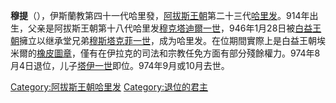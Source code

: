 {{unreferenced|time=2020-05-31T04:23:49+00:00}}
{{NoteTA
|G1=伊斯蘭
}}{{Infobox monarch
| name            =穆提
| reign           =946年1月28日 – 974年8月4日
| full name       =
| titles          =
| predecessor     =[[穆斯塔克菲一世_(阿拉伯帝国)|穆斯塔克菲一世]]
| successor       =[[塔伊一世|塔伊一世]]
| royal house     =
| dynasty         =[[阿拔斯王朝|阿拔斯王朝]]
| father          =[[穆克塔迪爾一世|穆克塔迪爾一世]]
|issue=[[塔伊一世|塔伊一世]]
| birth_date   =914年
| death_date   =974年9月或10月
|}}
'''穆提'''（{{bd|914年||974年||}}），伊斯蘭教第四十一代哈里發，[[阿拔斯王朝|阿拔斯王朝]]第二十三代[[哈里发|哈里发]]。914年出生，父亲是阿拔斯王朝第十八代哈里发[[穆克塔迪爾一世|穆克塔迪爾一世]]，946年1月28日被[[白益王朝|白益王朝]]擁立以继承堂兄弟[[穆斯塔克菲一世_(阿拉伯帝国)|穆斯塔克菲一世]]，成为哈里发。在位期間實際上是白益王朝埃米爾{{link-en|穆仪兹·道莱|Mu'izz al-Dawla}}的[[橡皮圖章_(政治)|橡皮圖章]]，僅有在伊拉克的司法和宗教任免方面有部分殘餘權力。974年8月4日退位，儿子[[塔伊一世|塔伊一世]]即位。974年9月或10月去世。

{{s-start}}
{{s-hou|[[阿拔斯王朝|阿拔斯王朝]]||914年||974年}}
{{s-rel|su}}
{{s-bef|before=[[穆斯塔克菲一世_(阿拉伯帝国)|穆斯塔克菲一世]]}}
{{s-ttl|title=[[伊斯蘭教|伊斯蘭教]]第四十一代[[哈里發列表|哈里發]]|years=946年－974年}}
{{s-aft|after=[[塔伊一世|塔伊一世]]}}
{{s-end}}
{{Abbasids}}
{{阿拔斯王朝}}
[[Category:阿拔斯王朝哈里发|Category:阿拔斯王朝哈里发]]
[[Category:退位的君主|Category:退位的君主]]